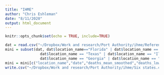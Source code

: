 ```yaml
---
title: "IHME"
author: "Chris Eshleman"
date: "8/11/2020"
output: html_document
---
```


```r
knitr::opts_chunk$set(echo = TRUE, include=TRUE)
```

```r
dat = read.csv("~/Dropbox/Work and research/Port Authority/ihme/Reference_hospitalization_all_locs.csv")
mini = subset(dat, dat$location_name=="Florida" | dat$location_name == "California" | 
                dat$location_name == "Texas" | dat$location_name == "Illinois" | 
                dat$location_name == "Georgia" | dat$location_name == "North Carolina") 
mini = mini[c("location_name","date","deaths_mean_smoothed","deaths_lower_smoothed", "deaths_upper_smoothed","est_infections_mean","est_infections_lower","est_infections_upper")] 
write.csv("~/Dropbox/Work and research/Port Authority/ihme/Six states.csv") 
```

